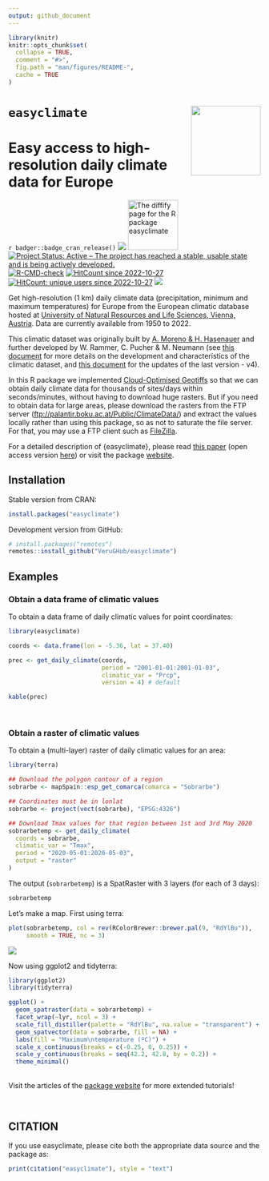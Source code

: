 ```yaml
---
output: github_document
---
```


<!-- README.md is generated from README.Rmd. Please edit that file -->

```r
library(knitr)
knitr::opts_chunk$set(
  collapse = TRUE,
  comment = "#>",
  fig.path = "man/figures/README-",
  cache = TRUE
)

```

# `easyclimate` <a href='https://verughub.github.io/easyclimate/'><img src="man/figures/easyclimate_logo_small.png" align="right" height="139"/></a>

# Easy access to high-resolution daily climate data for Europe

<!-- badges: start -->

`r badger::badge_cran_release()`
![](https://img.shields.io/github/r-package/v/VeruGHub/easyclimate)
<a href="https://diffify.com/R/easyclimate" target="_blank"><img src="https://diffify.com/diffify-badge.svg" alt="The diffify page for the R package easyclimate" style="width: 100px; max-width: 100%;"></a>
[![Project Status: Active -- The project has reached a stable, usable state and is being actively developed.](https://www.repostatus.org/badges/latest/active.svg)](https://www.repostatus.org/#active) [![R-CMD-check](https://github.com/VeruGHub/easyclimate/actions/workflows/R-CMD-check.yaml/badge.svg)](https://github.com/VeruGHub/easyclimate/actions/workflows/R-CMD-check.yaml)
[![HitCount since 2022-10-27](https://hits.dwyl.com/VeruGHub/easyclimate.svg?style=flat-square)](https://hits.dwyl.com/VeruGHub/easyclimate)
[![HitCount: unique users since 2022-10-27](https://hits.dwyl.com/VeruGHub/easyclimate.svg?style=flat-square&show=unique)](https://hits.dwyl.com/VeruGHub/easyclimate)
[![](https://cranlogs.r-pkg.org/badges/grand-total/easyclimate)](https://cran.r-project.org/package=easyclimate)

<!-- badges: end -->

Get high-resolution (1 km) daily climate data (precipitation, minimum and maximum temperatures) for Europe from the European climatic database hosted at [University of Natural Resources and Life Sciences, Vienna, Austria](https://boku.ac.at/en/wabo/waldbau/wir-ueber-uns/daten). Data are currently available from 1950 to 2022.

This climatic dataset was originally built by [A. Moreno & H. Hasenauer](https://doi.org/10.1002/joc.4436) and further developed by W. Rammer, C. Pucher & M. Neumann (see [this document](https://github.com/VeruGHub/easyclimate/blob/master/inst/Description_Evaluation_Validation_Downscaled_Climate_Data_v2.pdf) for more details on the development and characteristics of the climatic dataset, and [this document](https://doi.org/10.6084/m9.figshare.22962671.v1) for the updates of the last version - v4).

In this R package we implemented [Cloud-Optimised Geotiffs](https://www.cogeo.org/) so that we can obtain daily climate data for thousands of sites/days within seconds/minutes, without having to download huge rasters. But if you need to obtain data for large areas, please download the rasters from the FTP server (<ftp://palantir.boku.ac.at/Public/ClimateData/>) and extract the values locally rather than using this package, so as not to saturate the file server. For that, you may use a FTP client such as [FileZilla](https://filezilla-project.org/).

For a detailed description of {easyclimate}, please read [this paper](https://doi.org/10.1016/j.envsoft.2023.105627) (open access version [here](https://doi.org/10.32942/osf.io/mc8uj)) or visit the package [website](https://verughub.github.io/easyclimate/).

## Installation

Stable version from CRAN:

``` r
install.packages("easyclimate")
```

Development version from GitHub:
``` r
# install.packages("remotes")
remotes::install_github("VeruGHub/easyclimate")
```

## Examples

### Obtain a data frame of climatic values

To obtain a data frame of daily climatic values for point coordinates:

```r
library(easyclimate)

coords <- data.frame(lon = -5.36, lat = 37.40)

prec <- get_daily_climate(coords, 
                          period = "2001-01-01:2001-01-03", 
                          climatic_var = "Prcp",
                          version = 4) # default
```

```r
kable(prec)
```

<br>

### Obtain a raster of climatic values

To obtain a (multi-layer) raster of daily climatic values for an area:

```r
library(terra)

## Download the polygon contour of a region
sobrarbe <- mapSpain::esp_get_comarca(comarca = "Sobrarbe")

## Coordinates must be in lonlat 
sobrarbe <- project(vect(sobrarbe), "EPSG:4326")

## Download Tmax values for that region between 1st and 3rd May 2020
sobrarbetemp <- get_daily_climate(
  coords = sobrarbe,
  climatic_var = "Tmax",
  period = "2020-05-01:2020-05-03",
  output = "raster"
)
```

The output (`sobrarbetemp`) is a SpatRaster with 3 layers (for each of 3 days):

```r
sobrarbetemp
```

Let's make a map. First using terra:

```r
plot(sobrarbetemp, col = rev(RColorBrewer::brewer.pal(9, "RdYlBu")), 
     smooth = TRUE, nc = 3)
```

![](man/figures/README-map_terra.png)

Now using ggplot2 and tidyterra:

```r
library(ggplot2)
library(tidyterra)

ggplot() +
  geom_spatraster(data = sobrarbetemp) +
  facet_wrap(~lyr, ncol = 3) +
  scale_fill_distiller(palette = "RdYlBu", na.value = "transparent") +
  geom_spatvector(data = sobrarbe, fill = NA) +
  labs(fill = "Maximum\ntemperature (ºC)") +
  scale_x_continuous(breaks = c(-0.25, 0, 0.25)) +
  scale_y_continuous(breaks = seq(42.2, 42.8, by = 0.2)) +
  theme_minimal()
```

<br> Visit the articles of the [package website](https://verughub.github.io/easyclimate/) for more extended tutorials!

<br>

## CITATION

If you use easyclimate, please cite both the appropriate data source and the package as:

```r
print(citation("easyclimate"), style = "text")
```
